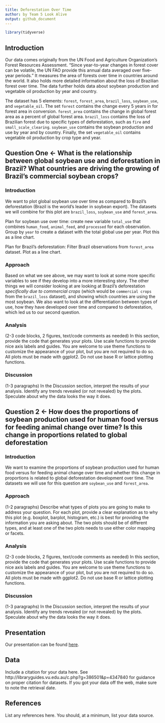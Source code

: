 ```yaml
---
title: Deforestation Over Time
author: by Team 5 Look Alive
output: github_document
---
```


```r
library(tidyverse)
```


## Introduction

Our data comes originally from the UN Food and Agriculture Organization’s Forest Resources Assessment. "Since year-to-year changes in forest cover can be volatile, the UN FAO provide this annual data averaged over five-year periods." It measures the area of forests over time in countries around the world. It also holds more detailed information about the loss of Brazilian forest over time. The data further holds data about soybean production and vegetable oil production by year and country.

The dataset has 5 elements: `forest`, `forest_area`, `brazil_loss`, `soybean_use`, and `vegetable_oil`. The set `forest` contains the change every 5 years in for forest area in conversion. `forest_area` contains the change in global forest area as a percent of global forest area. `brazil_loss` contains the loss of Brazilian forest due to specific types of deforestation, such as `fire` and `small_scale_clearing`. `soybean_use` contains the soybean production and use by year and by country. Finally, the set `vegetable_oil` contains vegetable oil production by crop type and year.

## Question One <- What is the relationship between global soybean use and deforestation in Brazil? What countries are driving the growing of Brazil's commercial soybean crops?

### Introduction

We want to plot global soybean use over time as compared to Brazil's deforestation (Brazil is the world's leader in soybean export). The datasets we will combine for this plot are `brazil_loss`, `soybean_use` and `forest_area`.

Plan for soybean use over time: create new variable `total_use` that combines `human_food`, `animal_feed`, and `processed` for each observation. Group by `year` to create a dataset with the total global use per year. Plot this as a line chart.

Plan for Brazil's deforestation: Filter Brazil observations from `forest_area` dataset. Plot as a line chart.

### Approach

Based on what we see above, we may want to look at some more specific variables to see if they develop into a more interesting story. The other things we will consider looking at are looking at Brazil's deforestation *specifically due to commercial crops* (which would be `commercial crops` from the `brazil_loss` dataset), and showing which countries are using the most soybean. We also want to look at the differentiation between types of use, how they have developed over time and compared to deforestation, which led us to our second question.

### Analysis

(2-3 code blocks, 2 figures, text/code comments as needed)
In this section, provide the code that generates your plots. Use scale functions to provide nice axis labels and guides.
You are welcome to use theme functions to customize the appearance of your plot, but you are not required to do so.
All plots must be made with ggplot2. Do not use base R or lattice plotting functions.

### Discussion

(1-3 paragraphs)
In the Discussion section, interpret the results of your analysis. Identify any trends revealed (or not revealed) by the plots.
Speculate about why the data looks the way it does.

## Question 2 <- How does the proportions of soybean production used for human food versus for feeding animal change over time? Is this change in proportions related to global deforestation

### Introduction

We want to examine the proportions of soybean production used for human food versus for feeding animal change over time and whether this change in proportions is related to global deforestation development over time. The datasets we will use for this question are `soybean_use` and `forest_area`.

### Approach


(1-2 paragraphs)
Describe what types of plots you are going to make to address your question.
For each plot, provide a clear explanation as to why this plot (e.g. boxplot, barplot, histogram, etc.) is best for providing the information you are asking about. 
The two plots should be of different types, and at least one of the two plots needs to use either color mapping or facets.

### Analysis

(2-3 code blocks, 2 figures, text/code comments as needed)
In this section, provide the code that generates your plots. Use scale functions to provide nice axis labels and guides.
You are welcome to use theme functions to customize the appearance of your plot, but you are not required to do so.
All plots must be made with ggplot2. Do not use base R or lattice plotting functions.

### Discussion

(1-3 paragraphs)
In the Discussion section, interpret the results of your analysis. Identify any trends revealed (or not revealed) by the plots.
Speculate about why the data looks the way it does.

## Presentation

Our presentation can be found [here](presentation/presentation.html).

## Data 

Include a citation for your data here. 
See http://libraryguides.vu.edu.au/c.php?g=386501&p=4347840 for guidance on proper citation for datasets. 
If you got your data off the web, make sure to note the retrieval date.

## References

List any references here. You should, at a minimum, list your data source.
